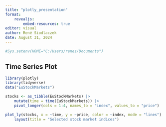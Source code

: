 ```yaml
---
title: "plotly_presentation"
format: 
    revealjs:
        embed-resources: true
editor: visual
author: René Siodlaczek
date: August 31, 2024
---
```


```r
#Sys.setenv(HOME="C:/Users/renes/Documents")
```

## Time Series Plot

```r
library(plotly)
library(tidyverse)
data("EuStockMarkets")

stocks <- as_tibble(EuStockMarkets) |> 
    mutate(time = time(EuStockMarkets)) |> 
    pivot_longer(cols = 1:4, names_to = "index", values_to = "price")  

plot_ly(stocks, x = ~time, y = ~price, color = ~index, mode = "lines") |> 
    layout(title = "Selected stock market indices")
```
